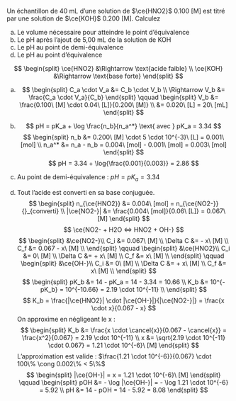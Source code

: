 ::: {.Exercise data-latex=""}

Un échantillon de 40 mL d’une solution de $\ce{HNO2}$ 0.100 [M] est titré par une solution de $\ce{KOH}$ 0.200 [M]. Calculez

a. Le volume nécessaire pour atteindre le point d’équivalence
\vspace{\stretch{1}}
b. Le pH après l’ajout de 5,00 mL de la solution de KOH
\vspace{\stretch{1}}
c. Le pH au point de demi-équivalence
\vspace{\stretch{1}}
d. Le pH au point d’équivalence
\vspace{\stretch{1}}

:::

::: {.Answer data-latex=""}

$$
\begin{split}
\ce{HNO2} &\Rightarrow \text{acide faible} \\
\ce{KOH} &\Rightarrow \text{base forte}
\end{split}
$$

a. $$
\begin{split}
C_a \cdot V_a &= C_b \cdot V_b \\
\Rightarrow V_b &= \frac{C_a \cdot V_a}{C_b}
\end{split}
\qquad
\begin{split}
V_b &= \frac{0.100\ [M] \cdot 0.04\ [L]}{0.200\ [M]} \\
&= 0.020\ [L] = 20\ [mL]
\end{split}
$$

b. $$
pH = pK_a + \log \frac{n_b}{n_a^*} \text{ avec } pK_a = 3.34
$$
$$
\begin{split}
n_b &= 0.200\ [M] \cdot 5 \cdot 10^{-3}\ [L] = 0.001\ [mol] \\
n_a^* &= n_a - n_b = 0.004\ [mol] - 0.001\ [mol] = 0.003\ [mol]
\end{split}
$$
$$
pH = 3.34 + \log{\frac{0.001}{0.003}} = 2.86
$$

c. Au point de demi-équivalence : $pH = pK_a = 3.34$

d. Tout l'acide est converti en sa base conjuguée.
$$
\begin{split}
n_{\ce{HNO2}} &= 0.004\ [mol] = n_{\ce{NO2-}} {}_{converti} \\
|\ce{NO2-}| &= \frac{0.004\ [mol]}{0.06\ [L]} = 0.067\ [M]
\end{split}
$$
$$
\ce{NO2- + H2O <=> HNO2 + OH-}
$$
$$
\begin{split}
&\ce{NO2-}\\
C_i &= 0.067\ [M] \\
\Delta C &= - x\ [M] \\
C_f &= 0.067 - x\ [M] \\
\end{split}
\qquad
\begin{split}
&\ce{HNO2}\\
C_i &= 0\ [M] \\
\Delta C &= + x\ [M] \\
C_f &= x\ [M] \\
\end{split}
\qquad
\begin{split}
&\ce{OH-}\\
C_i &= 0\ [M] \\
\Delta C &= + x\ [M] \\
C_f &= x\ [M] \\
\end{split}
$$
$$
\begin{split}
pK_b &= 14 - pK_a = 14 - 3.34 = 10.66 \\
K_b &= 10^{-pK_b} = 10^{-10.66} = 2.19 \cdot 10^{-11} \\
\end{split}
$$
$$
K_b = \frac{|\ce{HNO2}| \cdot |\ce{OH-}|}{|\ce{NO2-}|} = \frac{x \cdot x}{0.067 - x}
$$
On approxime en négligeant le x : 
$$
\begin{split}
K_b &= \frac{x \cdot \cancel{x}}{0.067 - \cancel{x}} = \frac{x^2}{0.067} = 2.19 \cdot 10^{-11} \\
x &= \sqrt{2.19 \cdot 10^{-11} \cdot 0.067} = 1.21 \cdot 10^{-6}\ [M]
\end{split}
$$
L'approximation est valide : $\frac{1.21 \cdot 10^{-6}}{0.067} \cdot 100\% \cong 0.002\% < 5\%$
$$
\begin{split}
|\ce{OH-}| = x = 1.21 \cdot 10^{-6}\ [M] 
\end{split}
\qquad
\begin{split}
pOH &= - \log |\ce{OH-}| = - \log 1.21 \cdot 10^{-6} = 5.92 \\
pH &= 14 - pOH = 14 - 5.92 = 8.08
\end{split}
$$
:::
